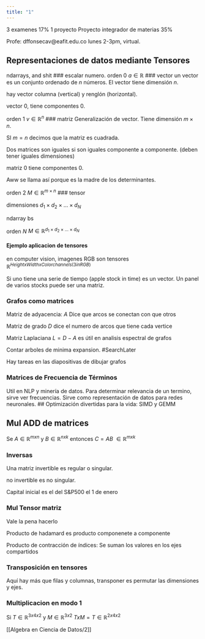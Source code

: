 ```yaml
---
title: "1"
---
```


3 examenes 17%
1 proyecto
Proyecto integrador de materias 35%

Profe:
dffonsecav@eafit.edu.co
lunes 2-3pm, virtual.

## Representaciones de datos mediante Tensores

ndarrays, and shit 
### escalar
numero.
orden 0
$a \in \mathbb{R}$
### vector
un vector es un conjunto ordenado de $n$ números. El vector tiene dimensión $n$.

hay vector columna (vertical) y renglón (horizontal). 

vector 0, tiene componentes 0.

orden 1
$v \in \mathbb{R}^n$
### matriz
Generalización de vector. Tiene dimensión $m \times n$. 

SI $m=n$ decimos que la matriz es cuadrada.

Dos matrices son iguales si son iguales componente a componente. (deben tener iguales dimensiones)

matriz 0 tiene componentes 0.

Aww se llama así porque es la madre de los determinantes.

orden 2
$M \in \mathbb{R}^{m\times n}$
### tensor

dimensiones $d_1\times d_2\times ... \times d_N$ 

ndarray bs

orden $N$
$M \in \mathbb{R}^{d_1\times d_2\times ... \times d_N}$

#### Ejemplo aplicacion de tensores

en computer vision, imagenes RGB son tensores
$\mathbb{R}^{Height x Width x Color channels (3 in RGB)}$

Si uno tiene una serie de tiempo (apple stock in time) es un vector. Un panel de varios stocks puede ser una matriz.

### Grafos como matrices

Matriz de adyacencia: $A$ Dice que arcos se conectan con que otros

Matriz de grado $D$ dice el numero de arcos que tiene cada vertice

Matriz Laplaciana $L=D-A$ es útil en analisis espectral de grafos

Contar arboles de minima expansion. #SearchLater

Hay tareas en las diapositivas de dibujar grafos

### Matrices de Frecuencia de Términos

Util en NLP y minería de datos.  Para determinar relevancia de un termino, sirve ver frecuencias. Sirve como representación de datos para redes neuronales. 
## Optimización divertidas para la vida: SIMD y GEMM

## Mul ADD de matrices

Se $A\in \mathbb{R}^{mxn}$ y $B \in \mathbb{R}^{nxk}$ entonces $C=AB\ \in \mathbb{R}^{mxk}$ 

### Inversas

Una matriz invertible es regular o singular.

no invertible es no singular.

Capital inicial es el del S&P500 el 1 de enero

### Mul Tensor matriz

Vale la pena hacerlo

Producto de hadamard es producto componenete a componente

Producto de contracción de índices: Se suman los valores en los ejes compartidos

### Transposición en tensores
Aquí hay más que filas y columnas, transponer es permutar las dimensiones y ejes.

### Multiplicacion en modo 1

Si $T\in \mathbb{R}^{3x4x2}$ y $M \in \mathbb{R}^{3x2}$  $TxM=T\in\mathbb{R}^{2x4x2}$

[[Algebra en Ciencia de Datos/2]]

